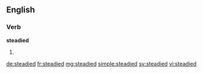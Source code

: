==English==

===Verb===
'''steadied'''

# {{en-past of|steady}}

[[de:steadied]]
[[fr:steadied]]
[[mg:steadied]]
[[simple:steadied]]
[[sv:steadied]]
[[vi:steadied]]